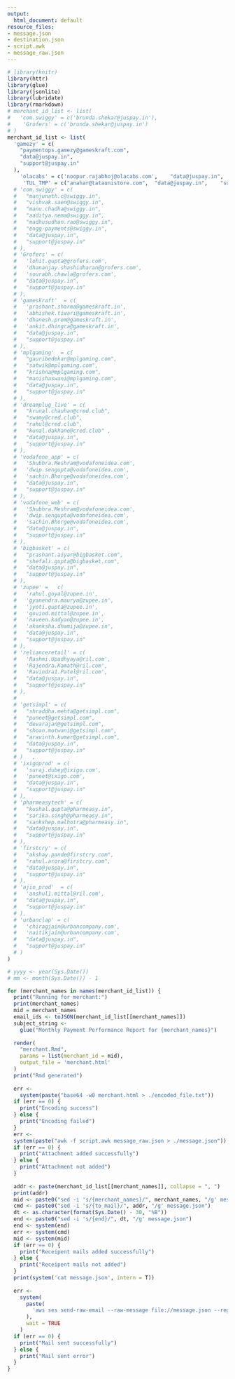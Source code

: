 ```yaml
---
output:
  html_document: default
resource_files:
- message.json
- destination.json
- script.awk
- message_raw.json
---
```



```r
# library(knitr)
library(httr)
library(glue)
library(jsonlite)
library(lubridate)
library(rmarkdown)
# merchant_id_list <- list(
#   'com.swiggy' = c('brunda.shekar@juspay.in'),
#    'Grofers' = c('brunda.shekar@juspay.in')
# )
merchant_id_list <- list(
  'gamezy' = c(
    "paymentops.gamezy@gameskraft.com",
    "data@juspay.in",
    "support@juspay.in"
  ),
    'olacabs' = c('noopur.rajabhoj@olacabs.com',    "data@juspay.in",    "support@juspay.in"),
     'TUL_TMP' = c("anahar@tataunistore.com",  "data@juspay.in",    "support@juspay.in")
  # 'com.swiggy' = c(
  #   "manjunath.c@swiggy.in",
  #   "vishvak.saen@swiggy.in",
  #   "manu.chadha@swiggy.in",
  #   "aaditya.nema@swiggy.in",
  #   "madhusudhan.rao@swiggy.in",
  #   "engg-payments@swiggy.in",
  #   "data@juspay.in",
  #   "support@juspay.in"
  # ),
  # 'Grofers' = c(
  #   'lohit.gupta@grofers.com',
  #   'dhananjay.shashidharan@grofers.com',
  #   'sourabh.chawla@grofers.com',
  #   "data@juspay.in",
  #   "support@juspay.in"
  # ),
  # 'gameskraft'  = c(
  #   'prashant.sharma@gameskraft.in',
  #   'abhishek.tiwari@gameskraft.in',
  #   'dhanesh.prem@gameskraft.in',
  #   'ankit.dhingra@gameskraft.in',
  #   "data@juspay.in",
  #   "support@juspay.in"
  # ),
  # 'mplgaming'  = c(
  #   "gauribedekar@mplgaming.com",
  #   "satwik@mplgaming.com",
  #   "krishna@mplgaming.com",
  #   "manishaswani@mplgaming.com",
  #   "data@juspay.in",
  #   "support@juspay.in"
  # ),
  # 'dreamplug_live' = c(
  #   "krunal.chauhan@cred.club",
  #   "swamy@cred.club",
  #   "rahul@cred.club",
  #   "kunal.dakhane@cred.club" ,
  #   "data@juspay.in",
  #   "support@juspay.in"
  # ),
  # 'vodafone_app' = c(
  #   'Shubhra.Meshram@vodafoneidea.com',
  #   'dwip.sengupta@vodafoneidea.com',
  #   'sachin.Bhorge@vodafoneidea.com',
  #   "data@juspay.in",
  #   "support@juspay.in"
  # ),
  # 'vodafone_web' = c(
  #   'Shubhra.Meshram@vodafoneidea.com',
  #   'dwip.sengupta@vodafoneidea.com',
  #   'sachin.Bhorge@vodafoneidea.com',
  #   "data@juspay.in",
  #   "support@juspay.in"
  # ), 
  # 'bigbasket' = c(
  #   "prashant.aiyar@bigbasket.com",
  #   "shefali.gupta@bigbasket.com",
  #   "data@juspay.in",
  #   "support@juspay.in"
  # ),
  # 'zupee' =	c(
  #   'rahul.goyal@zupee.in',
  #   'gyanendra.maurya@zupee.in',
  #   'jyoti.gupta@zupee.in',
  #   'govind.mittal@zupee.in',
  #   'naveen.kadyan@zupee.in',
  #   'akanksha.dhamija@zupee.in',
  #   "data@juspay.in",
  #   "support@juspay.in"
  # ),
  # 'relianceretail' = c(
  #   'Rashmi.Upadhyaya@ril.com',
  #   'Rajendra.Kamath@ril.com',
  #   'Ravindra1.Patel@ril.com',
  #   "data@juspay.in",
  #   "support@juspay.in"
  # ),
  # 
  # 'getsimpl' = c(
  #   "shraddha.mehta@getsimpl.com",
  #   "puneet@getsimpl.com",
  #   "devarajan@getsimpl.com",
  #   "shoan.motwani@getsimpl.com",
  #   "aravinth.kumar@getsimpl.com",
  #   "data@juspay.in",
  #   "support@juspay.in"
  # )	,
  # 'ixigoprod' = c(
  #   'suraj.dubey@ixigo.com',
  #   'puneet@ixigo.com',
  #   "data@juspay.in",
  #   "support@juspay.in"
  # ),
  # 'pharmeasytech' = c(
  #   "kushal.gupta@pharmeasy.in",
  #   "sarika.singh@pharmeasy.in",
  #   "sankshep.malhotra@pharmeasy.in",
  #   "data@juspay.in",
  #   "support@juspay.in"
  # ),
  # 'firstcry' = c(
  #   "akshay.pande@firstcry.com",
  #   "rahul.arora@firstcry.com",
  #   "data@juspay.in",
  #   "support@juspay.in"
  # ),
  # 'ajio_prod'  = c(
  #   'anshul1.mittal@ril.com',
  #   "data@juspay.in",
  #   "support@juspay.in"
  # ),
  # 'urbanclap' = c(
  #   'chiragjain@urbancompany.com',
  #   'naitikjain@urbancompany.com',
  #   "data@juspay.in",
  #   "support@juspay.in"
  # )
)

# yyyy <- year(Sys.Date())
# mm <- month(Sys.Date()) - 1

for (merchant_names in names(merchant_id_list)) {
  print("Running for merchant:")
  print(merchant_names)
  mid = merchant_names
  email_ids <- toJSON(merchant_id_list[[merchant_names]])
  subject_string <-
    glue("Monthly Payment Performance Report for {merchant_names}")
  
  render(
    "merchant.Rmd",
    params = list(merchant_id = mid),
    output_file = 'merchant.html'
  )
  print("Rmd generated")
  
  err <-
    system(paste("base64 -w0 merchant.html > ./encoded_file.txt"))
  if (err == 0) {
    print("Encoding success")
  } else {
    print("Encoding failed")
  }
  err <-
  system(paste("awk -f script.awk message_raw.json > ./message.json"))
  if (err == 0) {
    print("Attachment added successfully")
  } else {
    print("Attachment not added")
  }
  
  addr <- paste(merchant_id_list[[merchant_names]], collapse = ", ")
  print(addr)
  mid <- paste0("sed -i 's/{merchant_names}/", merchant_names, "/g' message.json")
  cmd <- paste0("sed -i 's/{to_mail}/", addr, "/g' message.json")
  dt <- as.character(format(Sys.Date() - 30, "%B"))
  end <- paste0("sed -i 's/{end}/", dt, "/g' message.json")
  end <- system(end)
  err <- system(cmd)
  mid <- system(mid)
  if (err == 0) {
    print("Receipent mails added successfully")
  } else {
    print("Receipent mails not added")
  }
  print(system('cat message.json', intern = T))
  
  err <-
    system(
      paste(
        'aws ses send-raw-email --raw-message file://message.json --region eu-west-1'
      ),
      wait = TRUE
    )
  if (err == 0) {
    print("Mail sent successfully")
  } else {
    print("Mail sent error")
  }
}


```